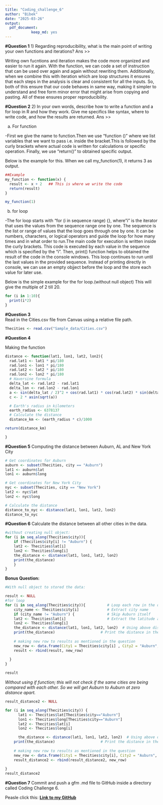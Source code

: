```yaml
---
title: "Coding_challenge_6"
author: "Bibek"
date: "2025-03-26"
output: 
  pdf_document:
            keep_md: yes
---
```

**#Question 1**
1) Regarding reproducibility, what is the main point of writing your own functions and iterations? 
Ans >> 

Writing own fucntions and iteration makes the code more organized and easier to run it again. With the function, we can code a set of instruction that can be used over again and again without rewriting them. Additionally, when we combine this with iteration which are loop structures it ensures that each steps in the analysis is clear and consistent for all the inputs. So, both of this ensure that our code behaves in same way, making it simpler to understand and free form minor error that might arise from copying and pasting. All of these ensures proper reproducibility.

**#Question 2**
2) In your own words, describe how to write a function and a for loop in R and how they work. Give me specifics like syntax, where to write code, and how the results are returned. 
Ans >>

a) For function

-First we give the name to function.Then we use "function ()" where we list variables that we want to pass i.e. inside the bracket.This is followed by the curly brackets where actual code is written for calculations or specific operation. Finally, we use "return()" to obtained specific output.
    
 Below is the example for this. When we call my_function(1), it returns 3 as output.
    
```r
##Example
my_function <- function(x) {
  result <- x + 2   ## This is where we write the code
  return(result)
}

my_function(1)
```
b) for loop

-The for loop starts with "for (i in sequence range) {}, where "i" is the iterator that uses the values from the sequence range one by one. The sequence is the list or range of values that the loop goes through one by one. It can be numbers, characters, or logical operators and guide the loop for how many times and in what order to run.The main code for execution is written inside the curly brackets. This code is executed by each value in the sequence which is specified by the "i". Then, print() function helps to obtained the result of the code in the console windows. This loop continues to run until the last values in the provided sequence. Instead of printing directly in console, we can use an empty objject before the loop and the store each value for later use.
  
  Below is the simple example for the for loop.(without null object)
  This will give the multiple of 2 till 20.
```r
for (i in 1:10){
  print(i*2)
}
```
  
**#Question 3**    
Read in the Cities.csv file from Canvas using a relative file path.
```r
Thecities <- read.csv("Sample_data/Cities.csv")
```

  
**#Question 4**  

Making the function
```r
distance <- function(lat1, lon1, lat2, lon2){
  rad.lat1 <- lat1 * pi/180
  rad.lon1 <- lon1 * pi/180
  rad.lat2 <- lat2 * pi/180
  rad.lon2 <- lon2 * pi/180
  # Haversine formula
  delta_lat <- rad.lat2 - rad.lat1
  delta_lon <- rad.lon2 - rad.lon1
  a <- sin(delta_lat / 2)^2 + cos(rad.lat1) * cos(rad.lat2) * sin(delta_lon / 2)^2
  c <- 2 * asin(sqrt(a)) 

  # Earth's radius in kilometers
  earth_radius <- 6378137
  # Calculate the distance
  distance_km <- (earth_radius * c)/1000

return(distance_km)

}
```
**#Question 5** 
Computing the distance between Auburn, AL and New York City 
```r
# Get coordinates for Auburn
auburn <- subset(Thecities, city == "Auburn")
lat1 <- auburn$lat
lon1 <- auburn$long

# Get coordinates for New York City
nyc <- subset(Thecities, city == "New York")
lat2 <- nyc$lat
lon2 <- nyc$long

# Calculate the distance
distance_to_nyc <- distance(lat1, lon1, lat2, lon2)
distance_to_nyc
```
**#Question 6** 
Calculate the distance between all other cities in the data.
```r
#without creating null object:
for (i in seq_along(Thecities$city)){
    if (Thecities$city[i] != "Auburn") {
    lat2 <- Thecities$lat[i]
    lon2 <- Thecities$long[i]
    the_distance <- distance(lat1, lon1, lat2, lon2)
    print(the_distance)
    }
}

```
**Bonus Question:**
```r
#With null object to stored the data:

result <- NULL
#for loop
for (i in seq_along(Thecities$city)){          # Loop each row in the df 
    city_name <- Thecities$city[i]             # Extract city name
    if (city_name != "Auburn") {               # Skip Auburn itself
    lat2 <- Thecities$lat[i]                   # Extract the latitude and longitude
    lon2 <- Thecities$long[i]
    the_distance <- distance(lat1, lon1, lat2, lon2)  # Using above distance function to calculate distance from Auburn
    print(the_distance)                     # Print the distance in the console
    
    # making new row to results as mentioned in the question
    new_row <- data.frame(City1 = Thecities$city[i] , City2 = "Auburn", Distance_km = the_distance)
    result <- rbind(result, new_row)
  
  }
}

result
```
*Without using if function; this will not check if the same cities are being compared with each other. So we will get Auburn to Auburn at zero distance apart.*
```r

result_distance2 <- NULL 

for (i in seq_along(Thecities$city)) { 
      lat1 <- Thecities$lat[Thecities$city=="Auburn"]
      lon1 <- Thecities$long[Thecities$city=="Auburn"]
      lat2 <- Thecities$lat[i]
      lon2 <- Thecities$long[i]

      the_distance <- distance(lat1, lon1, lat2, lon2)  # Using above distance function to calculate distance from Auburn
    print(the_distance)                     # Print the distance in the console
    
    # making new row to results as mentioned in the question
    new_row <- data.frame(City1 = Thecities$city[i], City2 = "Auburn", Distance_km = the_distance)
    result_distance2 <- rbind(result_distance2, new_row)
    
}
result_distance2
```


**#Question 7** 
Commit and push a gfm .md file to GitHub inside a directory called Coding Challenge 6. 

Peasle click this:
[**Link to my GitHub**](https://github.com/BZD0052/Class_example/tree/main/Coding_Assignment/Function_and_iteration)








